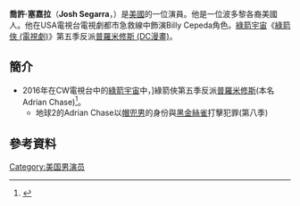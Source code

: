 {{Infobox person
| name         = Josh Segarra
| birth_date   = {{Birth date and age|1986|6|3}}
| birth_place  = 美國[[奧蘭多|奧蘭多]]
| image        = 
| years_active = 2005–現在
| occupation   = 演員
}}

'''喬許·塞嘉拉'''（'''Josh Segarra'''，{{bd|1986年|6月3日}}）是[[美國|美國]]的一位演員。他是一位波多黎各裔美國人。他在USA電視台電視劇都市急救線中飾演Billy Cepeda角色。[[綠箭宇宙|綠箭宇宙]]《[[綠箭俠_(電視劇)|綠箭俠 (電視劇)]]》第五季反派[[普羅米修斯_(DC漫畫)|普羅米修斯 (DC漫畫)]]。

==簡介==
*2016年在CW電視台中的[[綠箭宇宙|綠箭宇宙]]中，]綠箭俠第五季反派[[普羅米修斯_(DC漫畫)|普羅米修斯]](本名Adrian Chase)<ref>{{Cite web |url=http://m.ign.com/articles/2016/10/06/arrow-who-is-the-season-5-villain-prometheus |title=存档副本 |accessdate=2019-10-17 |archive-date=2016-10-06 |archive-url=https://web.archive.org/web/20161006080853/http://m.ign.com/articles/2016/10/06/arrow-who-is-the-season-5-villain-prometheus |dead-url=no }}</ref>。
**地球2的Adrian Chase以[[綠箭俠|帽兜男]]的身份與[[黑金絲雀|黑金絲雀]]打擊犯罪(第八季)

==參考資料==
{{Reflist}}
[[Category:美国男演员|Category:美国男演员]]